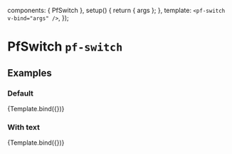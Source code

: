 

  components: { PfSwitch },
  setup() {
    return { args };
  },
  template: `<pf-switch v-bind="args" />`,
});


<Meta title="Components/Switch" component={PfSwitch} />

# PfSwitch `pf-switch`

## Examples

### Default

<Canvas withSource="open">
  <Story name="Default">
    {Template.bind({})}
  </Story>
</Canvas>

<ArgsTable story="Default" />

### With text

<Canvas withSource="open">
  <Story name="With text" args={{
    label: 'Switch ON',
    labelOff: 'Switch OFF',
  }}>
    {Template.bind({})}
  </Story>
</Canvas>

